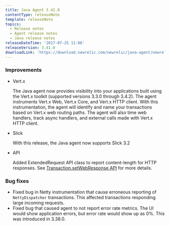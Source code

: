 ```yaml
---
title: Java Agent 3.41.0
contentType: releaseNote
template: releaseNote
topics:
  - Release notes
  - Agent release notes
  - Java release notes
releaseDateTime: '2017-07-25 11:06'
releaseVersion: 3.41.0
downloadLink: 'https://download.newrelic.com/newrelic/java-agent/newrelic-agent/3.41.0/'
---
```


### Improvements

* Vert.x

  The Java agent now provides visibility into your applications built using the Vert.x toolkit (supported versions 3.3.0 through 3.4.2). The agent instruments Vert.x Web, Vert.x Core, and Vert.x HTTP client. With this instrumentation, the agent will identify and name your transactions based on Vert.x web routing paths. The agent will also time web handlers, track async handlers, and external calls made with Vert.x HTTP client.
* Slick

  With this release, the Java agent now supports Slick 3.2
* API

  Added ExtendedRequest API class to report content-length for HTTP responses. See [Transaction.setWebResponse API](http://newrelic.github.io/java-agent-api/javadoc/com/newrelic/api/agent/Transaction.html#setWebResponse-com.newrelic.api.agent.Response-) for more details.

### Bug fixes

* Fixed bug in Netty instrumentation that cause erroneous reporting of `NettyDispatcher` transactions. This affected transactions responding large incoming requests.
* Fixed bug that caused agent to not report error rate metrics. The UI would show application errors, but error rate would show up as 0%. This was introduced in 3.38.0.

